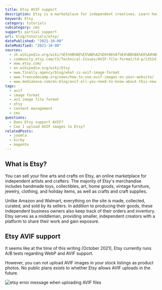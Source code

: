 ```yaml
---
title: Etsy AVIF support
description: Etsy is a marketplace for independent creatives. Learn how to use AVIF images within Etsy.
keyword: Etsy
category: tutorials
subcategory: cms
support: partial support
url: blog/tutorials/etsy/
datePublished: "2021-10-08"
dateModified: "2021-10-08"
sources:
  - zh.wikipedia.org/wiki/%E5%9B%BE%E5%BD%A2%E6%96%87%E4%BB%B6%E6%A0%BC%E5%BC%8F%E6%AF%94%E8%BE%83
  - community.etsy.com/t5/Technical-Issues/AVIF-file-format/td-p/135141792
  - www.etsy.com/
  - en.wikipedia.org/wiki/Etsy
  - www.finally.agency/blog/what-is-avif-image-format
  - www.freecodecamp.org/news/how-to-use-avif-images-on-your-website/
  - www.medianova.com/en-blog/avif-all-you-need-to-know-about-this-new-image-file-format/
tags:
  - avif
  - image format
  - av1 image file format
  - etsy
  - content management
  - cms
questions:
  - Does Etsy support AVIF?
  - Can I upload AVIF images to Etsy?
relatedPosts:
  - joomla
  - kirby
  - magento
---
```


## What is Etsy?

You can sell your fine arts and crafts on Etsy, an online marketplace for independent artists and crafters. The majority of Etsy's merchandise includes handmade toys, collectibles, art, home goods, vintage furniture, jewelry, clothing, and holiday items, as well as crafts and craft supplies.

Unlike Amazon and Walmart, everything on the site is made, collected, curated, and sold by its sellers. In addition to producing their goods, these independent business owners also keep track of their orders and inventory. Etsy serves as a middleman, providing smaller, independent creators with a platform to share their work and gain exposure.

## Etsy AVIF support

It seems like at the time of this writing (October 2021), Etsy currently runs A/B tests regarding WebP and AVIF support.

However, you can not upload AVIF images in your stock listings as product photos.
No public plans exists to whether Etsy allows AVIF uploads in the future.

<Image src="etsy" alt="etsy error message when uploading AVIF files" />
